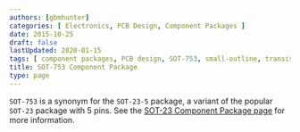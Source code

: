 ```yaml
---
authors: [gbmhunter]
categories: [ Electronics, PCB Design, Component Packages ]
date: 2015-10-25
draft: false
lastUpdated: 2020-01-15
tags: [ component packages, PCB design, SOT-753, small-outline, transistor, SOT-753, SOT-23, SOT-23-5, variant ]
title: SOT-753 Component Package
type: page
---
```



`SOT-753` is a synonym for the `SOT-23-5` package, a variant of the popular `SOT-23` package with 5 pins. See the [SOT-23 Component Package page](/pcb-design/component-packages/sot-23-component-package) for more information.
